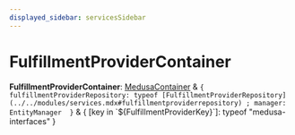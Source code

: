 ```yaml
---
displayed_sidebar: servicesSidebar
---
```



# FulfillmentProviderContainer

 **FulfillmentProviderContainer**: [MedusaContainer](services.MedusaContainer.mdx) & ``{ fulfillmentProviderRepository: typeof [FulfillmentProviderRepository](../../modules/services.mdx#fulfillmentproviderrepository) ; manager: EntityManager  }`` & &#123; [key in \`$&#123;FulfillmentProviderKey&#125;\`]: typeof "medusa-interfaces" &#125;
